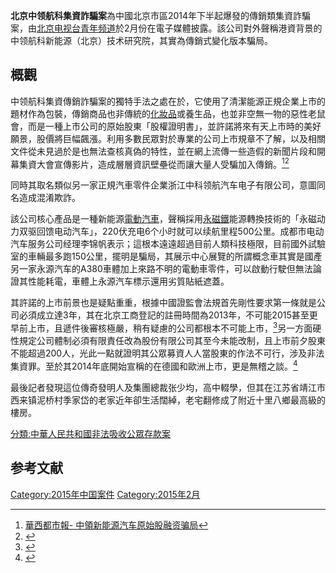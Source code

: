 '''北京中领航科集資詐騙案'''為中國北京市區2014年下半起爆發的傳銷類集資詐騙案，由[[北京电视台青年频道|北京电视台青年频道]]於2月份在電子媒體披露。該公司對外聲稱港資背景的中领航科新能源（北京）技术研究院，其實為傳銷式變化版本騙局。

==概觀==
中领航科集資傳銷詐騙案的獨特手法之處在於，它使用了清潔能源正規企業上市的題材作為包裝，傳銷商品也非傳統的[[化妝品|化妝品]]或養生品，也並非空無一物的惡性老鼠會，而是一種上市公司的原始股東「股權證明書」，並許諾將來有天上市時的美好願景，股價將巨幅飆漲。利用多數民眾對於專業的公司上市規章不了解，以及相關文件從未見過於是也無法查核真偽的特性，並在網上流傳一些造假的新聞片段和開幕集資大會宣傳影片，造成層層資訊壁壘從而讓大量人受騙加入傳銷。<ref>[http://www.114fcx.com/m/view.php?aid=11378 華西都市報- 中領新能源汽车原始股融资骗局]</ref><ref>{{Cite web |url=http://www.hntv.ha.cn/keji/39277.html |title=河南網-新能源汽车热了，北漂女投资者心凉了 |accessdate=2019-08-28 |archive-date=2019-08-28 |archive-url=https://web.archive.org/web/20190828061247/http://www.hntv.ha.cn/keji/39277.html |dead-url=no }}</ref>

同時其取名類似另一家正規汽車零件企業浙江中科领航汽车电子有限公司，意圖同名造成混淆欺詐。

該公司核心產品是一種新能源[[電動汽車|電動汽車]]，聲稱採用[[永磁鐵|永磁鐵]]能源轉換技術的「永磁动力双驱回馈电动汽车」，220伏充电6个小时就可以续航里程500公里。成都市电动汽车服务公司经理李锦帆表示；這根本遠遠超過目前人類科技極限，目前國外試驗室的車輛最多跑150公里，擺明是騙局，其展示中心展覽的所謂概念車其實是國產另一家永源汽车的A380車體加上來路不明的電動車零件，可以啟動行駛但無法論證其性能耗電，車體上永源汽车標示還用劣質貼紙遮蓋。

其許諾的上市前景也是疑點重重，根據中國證監會法規首先剛性要求第一條就是公司必須成立達3年，其在北京工商登記的註冊時間為2013年，不可能2015甚至更早前上市，且遞件後審核極嚴，稍有疑慮的公司都根本不可能上市，<ref>{{Cite web |url=http://www.letv.com/ptv/vplay/21939401.html#vid=21939401 |title=北京青年台《誰在說》執迷不悟的傳銷受害者3 |accessdate=2015-11-06 |archive-date=2015-09-23 |archive-url=https://web.archive.org/web/20150923212721/http://www.letv.com/ptv/vplay/21939401.html#vid=21939401 |dead-url=no }}</ref>另一方面硬性規定公司體制必須有限責任改為股份有限公司其至今未能改制，且上市前夕股東不能超過200人，光此一點就證明其公眾募資人人當股東的作法不可行，涉及非法集資罪。至於其2014年底開始宣稱的在德國和歐洲上市，更是無稽之談。<ref>{{Cite web |url=http://www.letv.com/ptv/vplay/21931688.html#vid=21931688 |title=北京青年台《誰在說》執迷不悟的傳銷受害者2 |accessdate=2015-11-06 |archive-date=2015-09-21 |archive-url=https://web.archive.org/web/20150921115838/http://www.letv.com/ptv/vplay/21931688.html#vid=21931688 |dead-url=no }}</ref>

最後記者發現這位傳奇發明人及集團總裁张少均，高中輟學，但其在江苏省靖江市西来镇泥桥村季家岱的老家近年卻生活闊綽，老宅翻修成了附近十里八鄉最高級的樓房。

[[分類:中華人民共和國非法吸收公眾存款案|分類:中華人民共和國非法吸收公眾存款案]]

==参考文献==
{{reflist}}
[[Category:2015年中国案件|Category:2015年中国案件]]
[[Category:2015年2月|Category:2015年2月]]
